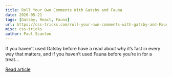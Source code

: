 ---
title: Roll Your Own Comments With Gatsby and Fauna
date: 2020-05-21
tags: [Gatsby, React, Fauna]
url: https://css-tricks.com/roll-your-own-comments-with-gatsby-and-Fauna/
misc: css-tricks
author: Paul Scanlon
---

If you haven’t used Gatsby before have a read about why it’s fast in every way that matters, and if you haven’t used
Fauna before you’re in for a treat...

[Read article](https://css-tricks.com/roll-your-own-comments-with-gatsby-and-Fauna)
